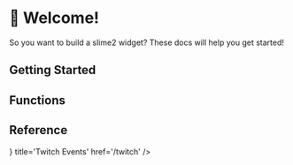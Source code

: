 
# 👀 Welcome!

So you want to build a slime2 widget? These docs will help you get started!

## Getting Started

<Cards>
  <Card title='📄 Starter Template' href='/start/template' />
  <Card title='🎧 Event Listeners' href='/start/listeners' />
  <Card
    title='⛵ Migrating Widgets from StreamElements'
    href='/start/migrate'
  />
</Cards>

## Functions

<Cards>
  <Card title='📦 Widget Functions' href='/functions/widget' />
  <Card title='🌠 Event Functions' href='/functions/event' />
  <Card title='🔧 Helper Functions' href='/functions/helper' />
</Cards>

## Reference

<Cards>
  <Card icon={<Twitch size={16} />} title='Twitch Events' href='/twitch' />
  <Card title='⚙️ Widget Settings' href='/settings' />
</Cards>
